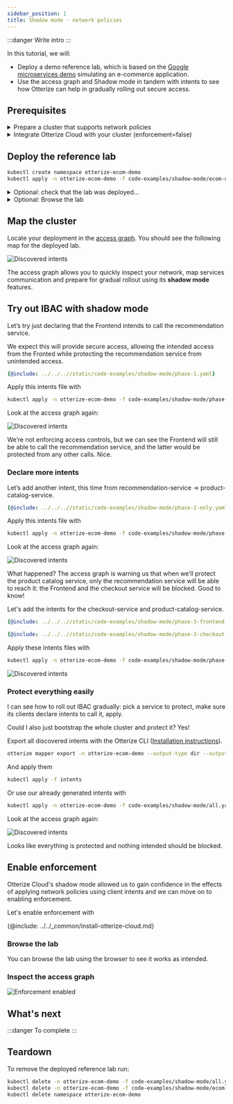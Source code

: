 ```yaml
---
sidebar_position: 1
title: Shadow mode - network policies
---
```



:::danger
Write intro
:::

In this tutorial, we will:

- Deploy a demo reference lab,
which is based on the [Google microservices demo](https://github.com/GoogleCloudPlatform/microservices-demo)
simulating an e-commerce application.
- Use the access graph and Shadow mode in tandem with intents to see how Otterize can help in gradually rolling out secure access.

## Prerequisites
<details>
<summary>Prepare a cluster that supports network policies</summary>

Before you start, you need a Kubernetes cluster with a [CNI](https://kubernetes.io/docs/concepts/extend-kubernetes/compute-storage-net/network-plugins/) that supports [NetworkPolicies](https://kubernetes.io/docs/concepts/services-networking/network-policies/).

{@include: ../../_common/cluster-setup.md}
</details>

<details>
<summary>Integrate Otterize Cloud with your cluster (enforcement=false)</summary>

{@include: ../../_common/install-otterize-cloud-enforcement-off.md}
</details>

## Deploy the reference lab

```bash
kubectl create namespace otterize-ecom-demo
kubectl apply -n otterize-ecom-demo -f code-examples/shadow-mode/ecom-demo.yaml
```

<details>
<summary>Optional: check that the lab was deployed...</summary>
<div>


To see all the pods in the lab:
```bash
kubectl get pods -n otterize-ecom-demo
```
The pods should all be ready and running:
```bash
NAME                                     READY   STATUS    RESTARTS      AGE
adservice-65494cbb9d-5lrv6               1/1     Running   0             115s
cartservice-6d84fc45bb-hdtwn             1/1     Running   0             115s
checkoutservice-5599486df-dvj9n          1/1     Running   3 (79s ago)   115s
currencyservice-6d64686d74-lxb7x         1/1     Running   0             115s
emailservice-7c6cbfbbd7-xjxlt            1/1     Running   0             115s
frontend-f9448d7d4-6dmnr                 1/1     Running   0             115s
kafka-0                                  1/1     Running   2 (83s ago)   115s
loadgenerator-7f6987f59-bchgm            1/1     Running   0             114s
orderservice-7ffdbf6df-wzzfd             1/1     Running   0             115s
otterize-ecom-demo-zookeeper-0           1/1     Running   0             115s
paymentservice-86855d78db-zjjfn          1/1     Running   0             115s
productcatalogservice-5944c7f666-2rjc6   1/1     Running   0             115s
recommendationservice-6c8d848498-zm2rm   1/1     Running   0             114s
redis-cart-6b79c5b497-xpms2              1/1     Running   0             115s
shippingservice-85694cb9bd-v54xp         1/1     Running   0             114s
```


</div>
</details>

<details>
<summary>Optional: Browse the lab</summary>
<Tabs groupId="frontend-addr">
<TabItem value="k8s" label="K8s">

To get the externally-accessible URL where your demo front end is available, run:
```bash
kubectl get service -n otterize-ecom-demo frontend-external | awk '{print $4}'
```
The result should be similar to (if running on AWS EKS):
```
a11843075fd254f8099a986467098647-1889474685.us-east-1.elb.amazonaws.com
```
Go ahead and browse to the URL above to "shop" and get a feel for the reference lab's behavior.
(The URL might take some time to populate across DNS servers. Note that we are accessing an HTTP and not an HTTPS website.)
</TabItem>
<TabItem value="minikube" label="Minikube">

To get the externally-accessible URL where your demo front end is available, run:
```
kubectl port-forward -n otterize-ecom-demo service/frontend-external 8080:80 &
```
The demo is now accessible at:
```
http://localhost:8080
```
Go ahead and browse to the URL above to "shop" and get a feel for the reference lab's behavior.
</TabItem>
</Tabs>
</details>

## Map the cluster

Locate your deployment in the [access graph](https://app.staging.otterize.com/access-graph). You should see the following map for the deployed lab.

![Discovered intents](/img/quick-tutorials/shadow-mode/phase-0.png)

The access graph allows you to quickly inspect your network, map services communication and prepare for gradual rollout using its **shadow mode** features.

## Try out IBAC with shadow mode
Let’s try just declaring that the Frontend intends to call the recommendation service.

We expect this will provide secure access, allowing the intended access from the Fronted while protecting the recommendation service from unintended access.

```yaml
{@include: ../../..//static/code-examples/shadow-mode/phase-1.yaml}
```

Apply this intents file with
```bash
kubectl apply -n otterize-ecom-demo -f code-examples/shadow-mode/phase-1.yaml
```

Look at the access graph again:

![Discovered intents](/img/quick-tutorials/shadow-mode/phase-1.png)

We’re not enforcing access controls, but we can see the Frontend will still be able to call the recommendation service, and the latter would be protected from any other calls. Nice.

### Declare more intents
Let’s add another intent, this time from recommendation-service → product-catalog-service.

```yaml
{@include: ../../..//static/code-examples/shadow-mode/phase-2-only.yaml}
```

Apply this intents file with
```bash
kubectl apply -n otterize-ecom-demo -f code-examples/shadow-mode/phase-2.yaml
```

Look at the access graph again:

![Discovered intents](/img/quick-tutorials/shadow-mode/phase-2.png)

What happened? The access graph is warning us that when we’ll protect the product catalog service, only the recommendation service will be able to reach it: the Frontend and the checkout service will be blocked. Good to know!

Let's add the intents for the checkout-service and product-catalog-service.

<Tabs>
<TabItem value="frontend" label="frontend" default>

```yaml
{@include: ../../..//static/code-examples/shadow-mode/phase-3-frontend.yaml}
```
</TabItem>
<TabItem value="checkout-service" label="checkout-service" default>

```yaml
{@include: ../../..//static/code-examples/shadow-mode/phase-3-checkout.yaml}
```
</TabItem>
</Tabs>

Apply these intents files with
```bash
kubectl apply -n otterize-ecom-demo -f code-examples/shadow-mode/phase-3.yaml
```

![Discovered intents](/img/quick-tutorials/shadow-mode/phase-3.png)

### Protect everything easily
I can see how to roll out IBAC gradually: pick a service to protect, make sure its clients declare intents to call it, apply.

Could I also just bootstrap the whole cluster and protect it? Yes!

Export all discovered intents with the Otterize CLI ([Installation instructions](/getting-started/k8s-installation#install-the-otterize-cli)).
```bash
otterize mapper export -n otterize-ecom-demo --output-type dir --output intents
```

And apply them
```bash
kubectl apply -f intents
```

Or use our already generated intents with
```bash
kubectl apply -n otterize-ecom-demo -f code-examples/shadow-mode/all.yaml
```

Look at the access graph again:

![Discovered intents](/img/quick-tutorials/shadow-mode/phase-4.png)

Looks like everything is protected and nothing intended should be blocked.

## Enable enforcement
Otterize Cloud's shadow mode allowed us to gain confidence in the effects of applying network policies using client intents and we can move on to enabling enforcement.

Let's enable enforcement with

{@include: ../../_common/install-otterize-cloud.md}

### Browse the lab
You can browse the lab using the browser to see it works as intended.

### Inspect the access graph
![Enforcement enabled](/img/quick-tutorials/shadow-mode/phase-5.png)

## What's next

:::danger
To complete
:::

## Teardown

To remove the deployed reference lab run:

```bash
kubectl delete -n otterize-ecom-demo -f code-examples/shadow-mode/all.yaml
kubectl delete -n otterize-ecom-demo -f code-examples/shadow-mode/ecom-demohelm .yaml
kubectl delete namespace otterize-ecom-demo
```